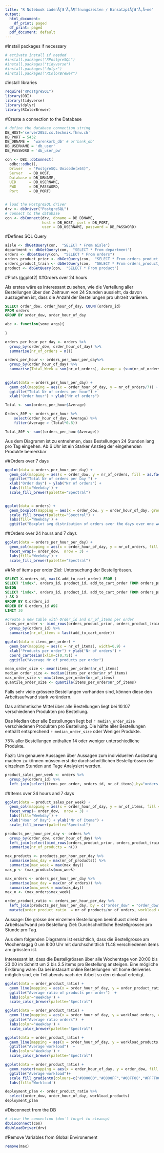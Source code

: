 ```yaml
---
title: "R Notebook LadenÃƒÆ’Ã‚Â¶ffnungszeiten / EinsatzplÃƒÆ’Ã‚Â¤ne"
output:
  html_document:
    df_print: paged
  df_print: paged
  pdf_document: default
---
```

#Install packages if necessary
```r
# activate install if needed
#install.packages("RPostgreSQL")
#install.packages("tidyverse")
#install.packages("dplyr")
#install.packages("RColorBrewer")
```

#install libraries
```r
require("RPostgreSQL")
library(DBI)
library(tidyverse)
library(dplyr)
library(RColorBrewer)
```

#Create a connection to the Database
```r
# define the database connection string
DB_HOST='server2053.cs.technik.fhnw.ch'
DB_PORT = 5432
DB_DBNAME =  'warenkorb_db' # or'bank_db' 
DB_USERNAME = 'db_user'
DB_PASSWORD = 'db_user_pw'

con <- DBI::dbConnect(
  odbc::odbc(),
  Driver   = "PostgreSQL Unicode(x64)",
  Server   = DB_HOST,
  Database = DB_DBNAME,
  UID      = DB_USERNAME,
  PWD      = DB_PASSWORD,
  Port     = DB_PORT)


# load the PostgreSQL driver
drv <- dbDriver("PostgreSQL")
# connect to the database
con <- dbConnect(drv, dbname = DB_DBNAME,
                 host = DB_HOST, port = DB_PORT,
                 user = DB_USERNAME, password = DB_PASSWORD)
```


#Defines SQL Query
```r
aisle <- dbGetQuery(con,  "SELECT * From aisle")
department <- dbGetQuery(con,  "SELECT * From department")
orders <- dbGetQuery(con,  "SELECT * From orders")
orders_product_prior <- dbGetQuery(con,  "SELECT * From orders_product_prior")
orders_product_train <- dbGetQuery(con,  "SELECT * From orders_product_train")
product <- dbGetQuery(con,  "SELECT * From product")
```

#Plots (ggplot2)
##Orders over 24 hours

Als erstes wäre es interessant zu sehen, wie die Verteilung aller Bestellungen über den Zeitraum von 24 Stunden aussieht, da davon auszugehen ist, dass die Anzahl der Bestellungen pro uhrzeit variieren. 

```sql
SELECT order_dow, order_hour_of_day, COUNT(orders_id) 
FROM orders
GROUP BY order_dow, order_hour_of_day
```



```r
abc <- function(some_args){
  
}

orders_per_hour_per_day <- orders %>%
  group_by(order_dow, order_hour_of_day) %>%
  summarise(nr_of_orders = n()) 

orders_per_hour <- orders_per_hour_per_day%>%
  group_by(order_hour_of_day) %>%
  summarise(Total_Week = sum(nr_of_orders), Average = (sum(nr_of_orders)/7))
  
  
ggplot(data = orders_per_hour_per_day) + 
  geom_col(mapping = aes(x = order_hour_of_day, y = nr_of_orders/7)) + 
  ggtitle("Total Nr of orders per hour") +
  xlab("Order hour") + ylab("Nr of orders")

Total <- sum(orders_per_hour$Average)

Orders_80P <- orders_per_hour %>%
    select(order_hour_of_day, Average) %>%
    filter(Average > (Total*0.8))

Total_80P <- sum((orders_per_hour$Average))

```  
Aus dem Diagramm ist zu entnehmen, dass Bestellungen 24 Stunden lang pro Tag eingehen. Ab 6 Uhr ist ein Starker Anstieg der eingehenden Produkte bemerkbar



##Orders over 7 days


```r
ggplot(data = orders_per_hour_per_day) + 
  geom_col(mapping = aes(x = order_dow, y = nr_of_orders, fill = as.factor(order_dow))) +
  ggtitle("Total Nr of orders per Day ") +
  xlab("Order day") + ylab("Nr of orders") +
  labs(fill='Weekday') +
  scale_fill_brewer(palette="Spectral")
  
```


```r
ggplot(data = orders) + 
  geom_boxplot(mapping = aes(x = order_dow, y = order_hour_of_day, group = order_dow, fill = as.factor(order_dow))) + 
  scale_fill_brewer(palette="Spectral") +
  labs(fill='Weekday') +
  ggtitle("Boxplot avg distribution of orders over the days over one week ")
```



##Orders over 24 hours and 7 days
```r
ggplot(data = orders_per_hour_per_day) + 
  geom_col(mapping = aes(x = order_hour_of_day, y = nr_of_orders, fill = as.factor(order_dow))) + 
  facet_wrap(~ order_dow,  nrow = 3) +
  labs(fill='Weekday') +
  scale_fill_brewer(palette="Spectral")
```


##Nr of items per order
Ziel: Untersuchung der Bestellgrössen.

```sql
SELECT X.orders_id, max(X.add_to_cart_order) FROM (
SELECT "index", orders_id, product_id, add_to_cart_order FROM orders_product_prior 
UNION 
SELECT "index", orders_id, product_id, add_to_cart_order FROM orders_product_train
) AS X 
GROUP BY X.orders_id
ORDER BY X.orders_id ASC 
LIMIT 30

```

```r
#Create a new table with Order_id and nr_of_items per order
items_per_order <- bind_rows(orders_product_prior, orders_product_train) %>% 
  group_by(orders_id) %>%
  summarise(nr_of_items = last(add_to_cart_order))

ggplot(data = items_per_order) + 
  geom_bar(mapping = aes(x = nr_of_items), width=0.9) +
  xlab("Products per order") + ylab("Nr of orders") +
  coord_cartesian(xlim=c(0,75)) +
  ggtitle("Average Nr of products per order") 

mean_order_size <- mean(items_per_order$nr_of_items)
median_order_size <- median(items_per_order$nr_of_items)
max_order_size <- max(items_per_order$nr_of_items)
quantile_order_size <- quantile(items_per_order$nr_of_items)
```
Falls sehr viele grössere Bestellungen vorhanden sind, können diese den Arbeitsaufwand stark verändern. 

Das arithmetische Mittel über alle Bestellungen liegt bei 10.107 verschiedenen Produkten pro Bestellung.

Das Median über alle Bestellungen liegt bei `r median_order_size` verschiedenen Produkten pro Bestellung. Die hälfte aller Bestellungen enthällt entsprechend `r median_order_size` oder Weniger Produkte.

75% aller Bestellungen enthalten 14 oder weniger unterschiedliche Produkte.

Fazit: Um genauere Aussagen über Aussagen zum individuellen Auslastung machen zu können müssen erst die durchschnittlichen Bestellgrössen der einzelnen Stunden und Tage Analysiert werden.



```r
product_sales_per_week <- orders %>%
  group_by(orders_id) %>%
  left_join(select(items_per_order, orders_id, nr_of_items),by="orders_id")

```


##Items over 24 hours and 7 days
```r
ggplot(data = product_sales_per_week) + 
  geom_col(mapping = aes(x = order_hour_of_day, y = nr_of_items, fill = as.factor(order_dow))) +
  facet_wrap(~ order_dow,  nrow = 3) +
  labs(fill='Weekday') +
  xlab("Hour of Day") + ylab("Nr of Items") +
  scale_fill_brewer(palette="Spectral")
```


```r
products_per_hour_per_day <- orders %>%
  group_by(order_dow, order_hour_of_day) %>%
  left_join(select(bind_rows(orders_product_prior, orders_product_train), orders_id, product_id),by="orders_id") %>%
  summarise(nr_of_products = n())

max_products <- products_per_hour_per_day %>%
  summarise(max_day = max(nr_of_products)) %>%
  summarise(max_week = max(max_day)) 
max_p <- (max_products$max_week)

max_orders <- orders_per_hour_per_day %>%
  summarise(max_day = max(nr_of_orders)) %>%
  summarise(max_week = max(max_day)) 
max_o <- (max_orders$max_week)
```

```r

order_product_ratio <- orders_per_hour_per_day %>%
  left_join(products_per_hour_per_day, by = c("order_dow" = "order_dow", "order_hour_of_day" = "order_hour_of_day")) %>%
  mutate(order_product_ratio  = nr_of_products/nr_of_orders, workload_orders = nr_of_orders/max_o, workload_products = nr_of_products/max_p)

```


Aussage: Die grösse der einzelnen Bestellungen beeinflusst direkt den Arbeitsaufwand pro Bestellung
Ziel: Durchschnittliche Bestellgrössen pro Stunde pro Tag. 


Aus dem folgenden Diagramm ist ersichtlich, dass die Bestellgrösse am Wochentagag 0 um 8:00 Uhr mit durchschnittlich 11.48 verschiedenen items am grössten ist.

Interessant ist, dass die Bestellgrössen über alle Wochentage von 20:00 bis 23:00 im Schnitt um 2 bis 2.5 items pro Bestellung ansteigen. Eine mögliche Erklärung wäre: Da bei instacart online Bestellungen mit home deliveries möglich sind, ein Teil abends nach der Arbeit so den einkauf erledigt.


```r
ggplot(data = order_product_ratio) + 
  geom_line(mapping = aes(x = order_hour_of_day, y = order_product_ratio, color=as.factor(order_dow), group = order_dow), size = 1) +
  ggtitle("Average ratio of products per order")  +
  labs(color='Weekday') +
  scale_color_brewer(palette="Spectral")
```



```r
ggplot(data = order_product_ratio) + 
  geom_line(mapping = aes(x = order_hour_of_day, y = workload_orders, color=as.factor(order_dow), group = order_dow), size = 1) +
  ggtitle("Average ratio orders")  +
  labs(color='Weekday') +
  scale_color_brewer(palette="Spectral")
```


```r
ggplot(data = order_product_ratio) + 
  geom_line(mapping = aes(x = order_hour_of_day, y = workload_products, color=as.factor(order_dow), group = order_dow), size = 1) +
  ggtitle("Average workload")  +
  labs(color='Weekday') +
  scale_color_brewer(palette="Spectral")
```

```r
ggplot(data = order_product_ratio) + 
  geom_raster(mapping = aes(x = order_hour_of_day, y = order_dow, fill = workload_products)) +
  ggtitle("Average workload")+
  scale_fill_gradientn(colours=c("#000000","#0000FF","#00FF00","#FFFF00","#FF0000","#990000")) +
  labs(fill='Workload')
```

```r
deployment_plan <- order_product_ratio %>%
  select(order_dow, order_hour_of_day, workload_products)
deployment_plan
```





#Disconnect from the DB
```r
# close the connection (don't forget to cleanup)
dbDisconnect(con)
dbUnloadDriver(drv)
```

#Remove Variables from Global Environement
```r
remove(max)
```


